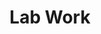 ---
title: "Lab Work"
description: 
parent: "Advanced Database System"
grand_parent : null
order: 1
---
